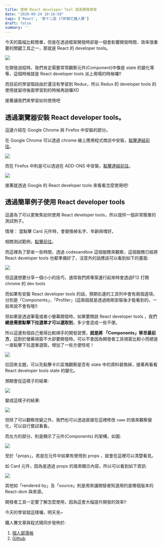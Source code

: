 ```yaml
---
title: 使用 React developer Tool 提高開發效率
date: "2020-09-24 10:16:58"
tags: ['React', '第十二屆 iT邦幫忙鐵人賽']
draft: false
summary: ''
---
```


今天的篇幅比較簡單，但是在透過框架開發時卻是一個會影響開發時間、效率很重要的關鍵工具之一，那就是 React 的 developer tools。


![](https://i.imgur.com/2UxaNk5.png)

在開發過程時，我們肯定需要常常觀察元件(Component)中像是 state 的變化等等，這個時候就是 React developer tools 派上用場的時候囉!!

而目前的學習階段由於還沒有學習到 Redux，所以 Redux 的 developer tools 的使用就留待後面學習到的時候再說囉XD

接著讓我們來學習如何使用吧

## 透過瀏覽器安裝 React developer tools。

這邊介紹在 Google Chrome 與 Firefox 中安裝的部分。

在 Google Chrome 可以透過 chrome 線上應用程式商店中安裝，[點擊連結前往](https://chrome.google.com/webstore/detail/react-developer-tools/fmkadmapgofadopljbjfkapdkoienihi?utm_source=chrome-ntp-icon)。

![](https://i.imgur.com/KQ49OrA.png)

而在 Firefox 中則是可以透過在 ADD-ONS 中安裝，[點擊連結前往](https://addons.mozilla.org/zh-TW/firefox/addon/react-devtools/)。

![](https://i.imgur.com/WPWG6wS.png)

接著就透過 Google 的 React developer tools 來看看怎麼使用吧!

## 透過簡單例子使用 React developer tools

這邊為了可以更聚焦如何使用 React developer tools，所以提供一個非常簡單的測試例子。

情境： 當點擊 Card 元件時，會替換掉名字、年齡與嗜好。

相關測試範例，[點擊前往](https://codesandbox.io/s/boring-zhukovsky-ngyem?file=/src/App.js)。

而這裡為了節省一些時間，透過 codesandbox 這個服務來觀察，這個服務已經將 React developer tools 也都準備好了，沒意外的話應該可以看到如下的畫面:

![](https://i.imgur.com/9BiM4zj.png)

但這邊想要分享一個小小的技巧，通常我們將專案運行起來時會透過F12 打開 chrome 的 dev tools

而如果有安裝 React developer tools 的話，預期右邊的工具列中會有兩個選項，分別是「Components」、「Profiler」(這兩個就是透過剛剛安裝後才能看到的，一般來說不會有哦!)

但如果是透過筆電或者小螢幕開發時，如果要開啟 React developer tools ，我們**總是需要點擊下拉選單才可以選取到**，多少會造成一些不便。

所以這邊有個自己覺得比較順手的開發習慣，**就是將 「Components」移至最前方**，這對於螢幕視窗不大卻要開發時，可以不會因為開發者工具視窗比較小而總是一直點擊下拉選單選取，增加了一些方便性呢！

![](https://i.imgur.com/RQnCEqh.png)

拉回來主題，可以先點擊卡片區塊觀察是否有 state 中的資料替換掉，接著再看看 React developer tools state 的變化。

預期會從這樣子的結果:

![](https://i.imgur.com/Zk3E6pZ.png)

變成這樣子的結果:

![](https://i.imgur.com/Z6BlCyI.png)

但除了可以觀察改變之外，我們也可以透過直接在這裡修改 `name` 的值來觀察變化，可以自行嘗試看看。

而左方的部分，則是顯示了元件(Components) 的架構，如圖:

![](https://i.imgur.com/KK7i3fn.png)

至於「props」，若是在元件中如果有使用到 props ，就會在這裡可以清楚看見。

如 Card 元件，因為是透過 props 的值來顯示內容，所以可以看到如下資訊:

![](https://i.imgur.com/DBmGDM5.png)

其他如「rendered by」及「source」則是用來讓開發者知道用的是哪個版本的 React-dom 與來源。

開發者工具一定要了解怎麼使用，因為這會大幅提升開發的效率!!

今天的學習就這樣囉，明天見~

鐵人賽文章與程式碼同步發佈於:
1. [個人部落格](https://penghuachen.github.io/)
2. [Github](https://github.com/penghuachen/React_30)
